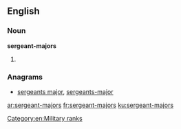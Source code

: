 ==English==

===Noun===
'''sergeant-majors'''

# {{plural of|sergeant-major}}

===Anagrams===
* [[sergeants major#English|sergeants major]], [[sergeants-major#English|sergeants-major]]


[[Category:en:Military ranks]]

[[ar:sergeant-majors]]
[[fr:sergeant-majors]]
[[ku:sergeant-majors]]